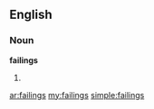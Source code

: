 ==English==
===Noun===
'''failings'''
# {{plural of|[[failing]]}}

[[ar:failings]]
[[my:failings]]
[[simple:failings]]